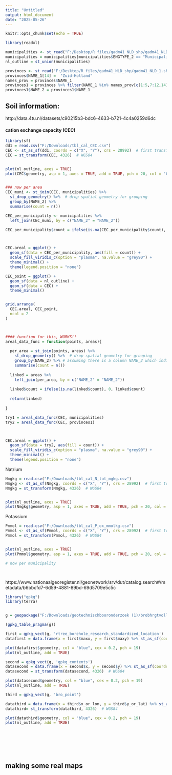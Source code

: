 ---
title: "Untitled"
output: html_document
date: "2025-05-26"
---

```{r setup, include=FALSE}
knitr::opts_chunk$set(echo = TRUE)
```


```{r}
library(readxl)

municipalities <- st_read("F:/Desktop/R files/gadm41_NLD_shp/gadm41_NLD_2.shp")
municipalities = municipalities[municipalities$ENGTYPE_2 == "Municipality",]
nl_outline = st_union(municipalities)

provinces <- st_read("F:/Desktop/R files/gadm41_NLD_shp/gadm41_NLD_1.shp")
provinces$NAME_1[14] =  "Zuid-Holland"
names_prov = provinces$NAME_1
provinces1 = provinces %>% filter(NAME_1 %in% names_prov[c(1:5,7:12,14)])
provinces1$NAME_2 = provinces1$NAME_1

```


## Soil information:  
http://data.4tu.nl/datasets/c90215b3-bdc6-4633-b721-4c4a0259d6dc

#### cation exchange capacity (CEC)
```{r}
library(sf)
dd1 = read.csv("F:/Downloads/tbl_cal_CEC.csv")
CEC <- st_as_sf(dd1, coords = c("X", "Y"), crs = 28992)  # first transform into an sf object, then set the right crs in next line
CEC = st_transform(CEC, 4326)  # WGS84


plot(nl_outline, axes = TRUE)
plot(CEC$geometry, asp = 1, axes = TRUE, add = TRUE, pch = 20, col = "blue", cex = 0.1)


### now per area 
CEC_muni <- st_join(CEC, municipalities) %>%
  st_drop_geometry() %>%  # drop spatial geometry for grouping
  group_by(NAME_2) %>%
  summarise(count = n())

CEC_per_municipality <- municipalities %>%
  left_join(CEC_muni, by = c("NAME_2" = "NAME_2"))

CEC_per_municipality$count = ifelse(is.na(CEC_per_municipality$count), 0, CEC_per_municipality$count)



CEC.areal = ggplot() +
  geom_sf(data = CEC_per_municipality, aes(fill = count)) +
  scale_fill_viridis_c(option = "plasma", na.value = "grey90") +
  theme_minimal() +
  theme(legend.position = "none")

CEC_point = ggplot() +
  geom_sf(data = nl_outline) +
  geom_sf(data = CEC) +
  theme_minimal()


grid.arrange(
  CEC.areal, CEC_point,
  ncol = 2
)



#### function for this, WORKS!!
areal_data_func = function(points, areas){
  
  per_area = st_join(points, areas) %>%
    st_drop_geometry() %>%  # drop spatial geometry for grouping
    group_by(NAME_2) %>% # assuming there is a column NAME_2 which indicated the name of the areas (provincce/municipality)
    summarise(count = n())
  
  linked = areas %>%
    left_join(per_area, by = c("NAME_2" = "NAME_2"))
  
  linked$count = ifelse(is.na(linked$count), 0, linked$count)
  
  return(linked)
  
}

try1 = areal_data_func(CEC, municipalities)
try2 = areal_data_func(CEC, provinces1)



CEC.areal = ggplot() +
  geom_sf(data = try2, aes(fill = count)) +
  scale_fill_viridis_c(option = "plasma", na.value = "grey90") +
  theme_minimal() +
  theme(legend.position = "none")
```

Natrium
```{r}
Nmgkg = read.csv("F:/Downloads/tbl_cal_N_tot_mgkg.csv")
Nmgkg <- st_as_sf(Nmgkg, coords = c("X", "Y"), crs = 28992)  # first transform into an sf object, then set the right crs in next line
Nmgkg = st_transform(Nmgkg, 4326)  # WGS84


plot(nl_outline, axes = TRUE)
plot(Nmgkg$geometry, asp = 1, axes = TRUE, add = TRUE, pch = 20, col = "blue", cex = 0.1)

```

Potassium
```{r}
Pmmol = read.csv("F:/Downloads/tbl_cal_P_ox_mmolkg.csv")
Pmmol <- st_as_sf(Pmmol, coords = c("X", "Y"), crs = 28992)  # first transform into an sf object, then set the right crs in next line
Pmmol = st_transform(Pmmol, 4326)  # WGS84


plot(nl_outline, axes = TRUE)
plot(Pmmol$geometry, asp = 1, axes = TRUE, add = TRUE, pch = 20, col = "blue", cex = 0.1)

# now per municipality




```
https://www.nationaalgeoregister.nl/geonetwork/srv/dut/catalog.search#/metadata/b6bbcfd7-6d59-4881-89bd-69d5709e5c5c
```{r}
library("gpkg")
library(terra)


g = geopackage("F:/Downloads/geotechnischbooronderzoek (1)/brobhrgtvolledigeset.gpkg")

(gpkg_table_pragma(g))

```
```{r}

first = gpkg_vect(g, 'rtree_borehole_research_standardized_location')
datafirst = data.frame(x = first$maxx, y = first$maxy) %>% st_as_sf(coords = c("x","y"), crs = 4326)

plot(datafirst$geometry, col = "blue", cex = 0.2, pch = 19)
plot(nl_outline, add = TRUE)


```
```{r}
second = gpkg_vect(g, 'gpkg_contents')
datasecond = data.frame(x = second$x, y = second$y) %>% st_as_sf(coords = c("x","y"), crs = 28992)  
datasecond = st_transform(datasecond, 4326)  # WGS84

plot(datasecond$geometry, col = "blue", cex = 0.2, pch = 19)
plot(nl_outline, add = TRUE)


```

```{r}
third = gpkg_vect(g, 'bro_point')

datathird = data.frame(x = third$x_or_lon, y = third$y_or_lat) %>% st_as_sf(coords = c("x","y"), crs = 28992)  
datathird= st_transform(datathird, 4326)  # WGS84

plot(datathird$geometry, col = "blue", cex = 0.2, pch = 19)
plot(nl_outline, add = TRUE)







```

```{r}



```




####################
## making some real maps

























